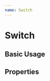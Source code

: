 ```yaml
---
name: Switch
---
```



# Switch

## Basic Usage

<Playground>
  <div style={{ display: 'flex' }}>
    <Switch labelText="Label Top" />
    <span style={{ marginRight: '10px' }} />
    <Switch isChecked={true} labelText="Label Bottom" labelPosition="bottom" />
    <span style={{ marginRight: '10px' }} />
    <Switch labelText="Label Left" labelPosition="left" switchColor="#ff5b60" />
    <span style={{ marginRight: '10px' }} />
    <Switch
      isChecked={true}
      labelText="Label Right"
      labelPosition="right"
      switchColor="#fdb32a"
    />
    <span style={{ marginRight: '10px' }} />
    <Switch isMaterial={true} labelText="Label Top" />
  </div>
</Playground>

## Properties

<PropsTable of={Switch} />
